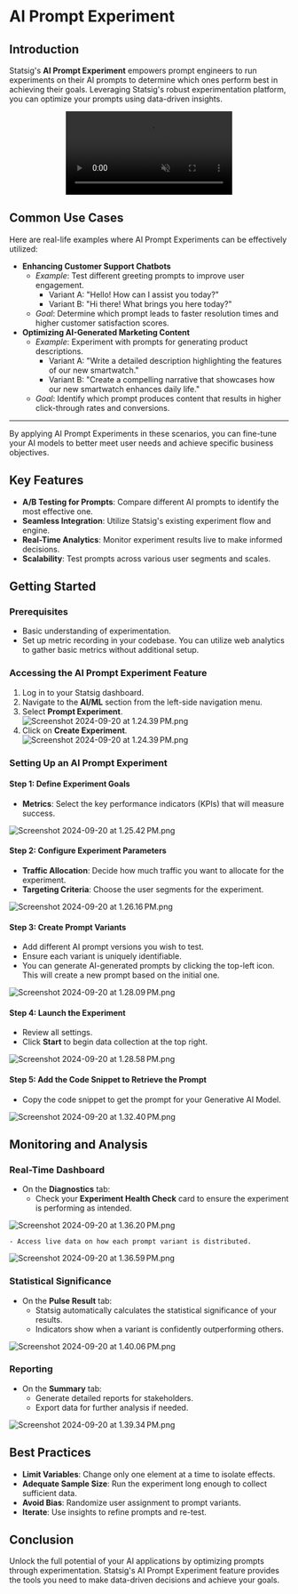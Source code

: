 # AI Prompt Experiment

## Introduction

Statsig's **AI Prompt Experiment** empowers prompt engineers to run experiments on their AI prompts to determine which ones perform best in achieving their goals. Leveraging Statsig's robust experimentation platform, you can optimize your prompts using data-driven insights.

<div align="center">
    <video controls autoplay loop muted style={{
        maxWidth: "100%",
        height: "auto",
    }}>
    <source src="/img/ai/tutorial.webm" type="video/webm" />
    Your browser does not support the video tag.
    </video>
</div>

## Common Use Cases

Here are real-life examples where AI Prompt Experiments can be effectively utilized:

- **Enhancing Customer Support Chatbots**
    - *Example*: Test different greeting prompts to improve user engagement.
        - Variant A: "Hello! How can I assist you today?"
        - Variant B: "Hi there! What brings you here today?"
    - *Goal*: Determine which prompt leads to faster resolution times and higher customer satisfaction scores.
- **Optimizing AI-Generated Marketing Content**
    - *Example*: Experiment with prompts for generating product descriptions.
        - Variant A: "Write a detailed description highlighting the features of our new smartwatch."
        - Variant B: "Create a compelling narrative that showcases how our new smartwatch enhances daily life."
    - *Goal*: Identify which prompt produces content that results in higher click-through rates and conversions.

---

By applying AI Prompt Experiments in these scenarios, you can fine-tune your AI models to better meet user needs and achieve specific business objectives.

## Key Features

- **A/B Testing for Prompts**: Compare different AI prompts to identify the most effective one.
- **Seamless Integration**: Utilize Statsig's existing experiment flow and engine.
- **Real-Time Analytics**: Monitor experiment results live to make informed decisions.
- **Scalability**: Test prompts across various user segments and scales.

## Getting Started

### Prerequisites

- Basic understanding of experimentation.
- Set up metric recording in your codebase. You can utilize web analytics to gather basic metrics without additional setup.

### Accessing the AI Prompt Experiment Feature

1. Log in to your Statsig dashboard.
2. Navigate to the **AI/ML** section from the left-side navigation menu.
3. Select **Prompt Experiment**.
![Screenshot 2024-09-20 at 1.24.39 PM.png](/img/ai/prompt-experiment-icon.png)
4. Click on **Create Experiment**.
![Screenshot 2024-09-20 at 1.24.39 PM.png](/img/ai/create-prompt-exp.png)

### Setting Up an AI Prompt Experiment

#### Step 1: Define Experiment Goals

- **Metrics**: Select the key performance indicators (KPIs) that will measure success.
    
![Screenshot 2024-09-20 at 1.25.42 PM.png](/img/ai/scorecard.png)

#### Step 2: Configure Experiment Parameters

- **Traffic Allocation**: Decide how much traffic you want to allocate for the experiment.
- **Targeting Criteria**: Choose the user segments for the experiment.
    
![Screenshot 2024-09-20 at 1.26.16 PM.png](/img/ai/allocation.png)

#### Step 3: Create Prompt Variants

- Add different AI prompt versions you wish to test.
- Ensure each variant is uniquely identifiable.
- You can generate AI-generated prompts by clicking the top-left icon. This will create a new prompt based on the initial one.
    
![Screenshot 2024-09-20 at 1.28.09 PM.png](/img/ai/prompt-variants.png)

#### Step 4: Launch the Experiment

- Review all settings.
- Click **Start** to begin data collection at the top right.
    
![Screenshot 2024-09-20 at 1.28.58 PM.png](/img/ai/start.png)

#### Step 5: Add the Code Snippet to Retrieve the Prompt

- Copy the code snippet to get the prompt for your Generative AI Model.

![Screenshot 2024-09-20 at 1.32.40 PM.png](/img/ai/snippet.png)

## Monitoring and Analysis

### Real-Time Dashboard

- On the **Diagnostics** tab:
    - Check your **Experiment Health Check** card to ensure the experiment is performing as intended.
        
![Screenshot 2024-09-20 at 1.36.20 PM.png](/img/ai/health.png)
        
    - Access live data on how each prompt variant is distributed.
        
![Screenshot 2024-09-20 at 1.36.59 PM.png](/img/ai/exposure.png)

### Statistical Significance

- On the **Pulse Result** tab:
    - Statsig automatically calculates the statistical significance of your results.
    - Indicators show when a variant is confidently outperforming others.
        
![Screenshot 2024-09-20 at 1.40.06 PM.png](/img/ai/pulse.png)

### Reporting

- On the **Summary** tab:
    - Generate detailed reports for stakeholders.
    - Export data for further analysis if needed.
        
![Screenshot 2024-09-20 at 1.39.34 PM.png](/img/ai/summary.png)

## Best Practices

- **Limit Variables**: Change only one element at a time to isolate effects.
- **Adequate Sample Size**: Run the experiment long enough to collect sufficient data.
- **Avoid Bias**: Randomize user assignment to prompt variants.
- **Iterate**: Use insights to refine prompts and re-test.

## Conclusion

Unlock the full potential of your AI applications by optimizing prompts through experimentation. Statsig's AI Prompt Experiment feature provides the tools you need to make data-driven decisions and achieve your goals.